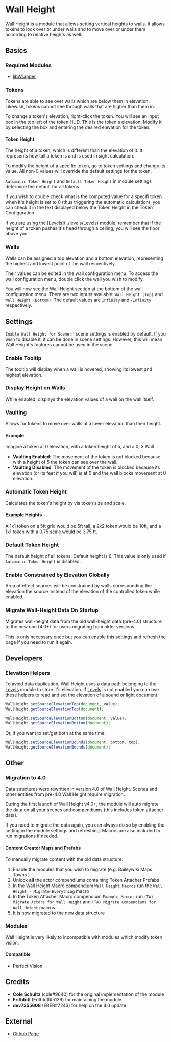 
# Wall Height

Wall Height is a module that allows setting vertical heights to walls.
It allows tokens to look over or under walls and to move over or under
them according to relative heights as well.

## Basics

### Required Modules

- [libWrapper](https://github.com/ruipin/fvtt-lib-wrapper)

### Tokens

<ImageButBetter
  src='/../public/images/Wall-Height/Token_Height_Adjustment.gif'
  alt='Token Height Adjustment Menu'
  width={2000}
  height={2000}
  className={styles.wikiimage}
/>
Tokens are able to see over walls which are below them in elevation. Likewise, tokens
cannot see through walls that are higher than them in.

To change a token's elevation, right-click the token. You will see an
input box in the top left of the token HUD. This is the token's
elevation. Modify it by selecting the box and entering the desired
elevation for the token.

#### Token Height

<ImageButBetter
  src='/../public/images/Wall-Height/Token_Height_Setting.png'
  alt='Token height input in token settings'
  width={2000}
  height={2000}
  className={styles.wikiimage}
/>
The height of a token, which is different than the elevation of it. It represents
how tall a token is and is used in sight calculation.

To modify the height of a specific token, go to token settings and
change its value. All non-0 values will override the default settings
for the token.

`Automatic Token Height` and `Default Token Height` in module settings
determine the default for all tokens.

If you wish to double check what is the computed value for a specifi token when it's height is set to 0 (thus triggering the automatic calculation), you can check it in the text displayed below the Token Height in the Token Configuration

<Callout type='warning' emoji='⚠️'>
  If you are using the [Levels](../levels/Levels) module, remember that if the
  height of a token pushes it's head through a ceiling, you will see the floor
  above you!
</Callout>

### Walls

<ImageButBetter
  src='/../public/images/Wall-Height/Wall_Config_Menu.png'
  alt='The wall configuration menu'
  width={2000}
  height={2000}
  className={styles.wikiimage}
/>
Walls can be assigned a top elevation and a bottom elevation, representing the highest
and lowest point of the wall respectively.

Their values can be edited in the wall configuration menu. To access the
wall configuration menu, double click the wall you wish to modify.

You will now see the Wall Height section at the bottom of the wall
configuration menu. There are two inputs available: `Wall Height (Top)`
and `Wall Height (Bottom)`. The default values are `Infinity` and
`-Infinity` respectively.

## Settings

<ImageButBetter
  src='/../public/images/Wall-Height/Scene_Config_Wall_Height.png'
  alt='The scene setting for Wall Height'
  width={2000}
  height={2000}
  className={styles.wikiimage}
/>
`Enable Wall Height for Scene` in scene settings is enabled by default. If you wish
to disable it, it can be done in scene settings. However, this will mean Wall Height's
features cannot be used in the scene.

### Enable Tooltip

<ImageButBetter
  src='/../public/images/Wall-Height/Wall_Height_Tooltip.png'
  alt='The wall height tooltip'
  width={2000}
  height={2000}
  className={styles.wikiimage}
/>
The tooltip will display when a wall is hovered, showing its lowest and highest elevation.

### Display Height on Walls

<ImageButBetter
  src='/../public/images/Wall-Height/Wall_Height_Display_Value.png'
  alt='Display Height on Walls'
  width={115}
  height={115}
  className={styles.wikiimage}
/>
While enabled, displays the elevation values of a wall on the wall itself.

### Vaulting

Allows for tokens to move over walls at a lower elevation than their
height.

#### Example

Imagine a token at 0 elevation, with a token height of 5, and a 0, 3
Wall

- **Vaulting Enabled**: The movement of the token is not blocked
  because with a height of 5 the token can see over the wall.
- **Vaulting Disabled**: The movement of the token is blocked because
  its elevation (or its feet if you will) is at 0 and the wall blocks
  movement at 0 elevation.

### Automatic Token Height

Calculates the token's height by via token size and scale.

#### Example Heights

A 1x1 token on a 5ft grid would be 5ft tall, a 2x2 token would be 10ft,
and a 1x1 token with a 0.75 scale would be 3.75 ft.

### Default Token Height

The default height of all tokens. Default height is 6. This value is
only used if `Automatic Token Height` is disabled.

### Enable Constrained by Elevation Globally

Area of effect sources will be constrained by walls corresponding the
elevation the source instead of the elevation of the controlled token
while enabled.

### Migrate Wall-Height Data On Startup

Migrates wall-height data from the old wall-height data (pre-4.0)
structure to the new one (4.0+) for users migrating from older versions.

This is only necessary once but you can enable this settings and refresh
the page if you need to run it again.

## Developers

### Elevation Helpers

To avoid data duplication, Wall Height uses a data path belonging to the
[Levels](Levels) module to store it's elevation. If
[Levels](Levels) is not enabled you can use these helpers to
read and set the elevation of a sound or light document.

```js
WallHeight.setSourceElevationTop(document, value);
WallHeight.getSourceElevationTop(document);

WallHeight.setSourceElevationBottom(document, value);
WallHeight.getSourceElevationBottom(document);
```

Or, if you want to set/get both at the same time:

```js
WallHeight.setSourceElevationBounds(document, bottom, top);
WallHeight.getSourceElevationBounds(document);
```

## Other

### Migration to 4.0

Data structures were rewritten in version 4.0 of Wall Height. Scenes and
other entities from pre-4.0 Wall Height require migration.

During the first launch of Wall Height v4.0+, the module will auto
migrate the data on all your scenes and compendiums (this includes token
attacher data).

If you need to migrate the data again, you can always do so by enabling
the setting in the module settings and refreshing. Macros are also
included to run migrations if needed.

#### Content Creator Maps and Prefabs

To manually migrate content with the old data structure:

1. Enable the modules that you wish to migrate (e.g. Baileywiki Maps
   Towns )
2. Unlock **all** the actor compendiums containing Token Attacher
   Prefabs
3. In the Wall Height Macro compendium `Wall Height Macros` run the
   `Wall Height - Migrate Everything` macro
4. In the Token Attacher Macro compendium `Example Macros` run `(TA)
Migrate Actors for Wall Height` and `(TA) Migrate Compendiums for
Wall Height` macros
5. It is now migrated to the new data structure

### Modules

Wall Height is very likely to incompatible with modules which modify
token vision.

#### Compatible

- Perfect Vision

## Credits

- **Cole Schultz** (cole\#9640) for the original implementation of the
  module
- **Erithtotl** (Erithtotl\#5139) for maintaining the module
- **dev7355608** (EBER\#7243) for help on the 4.0 update

## External

- [Github Page](https://github.com/theripper93/wall-height)
